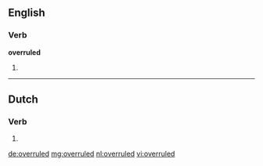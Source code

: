 ==English==

===Verb===
'''overruled'''

# {{past of|[[overrule]]}}

----

==Dutch==

===Verb===
{{infl|nl}}

# {{nl-verb-form|t=past|m=ptc|overrulen}}

[[de:overruled]]
[[mg:overruled]]
[[nl:overruled]]
[[vi:overruled]]